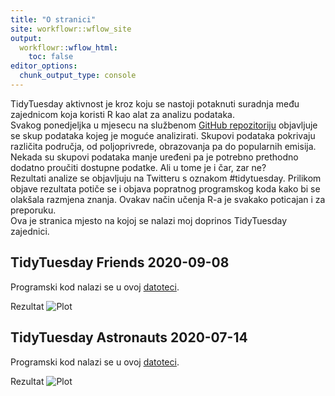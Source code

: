 ```yaml
---
title: "O stranici"
site: workflowr::wflow_site
output:
  workflowr::wflow_html:
    toc: false
editor_options:
  chunk_output_type: console
---
```


:::note
TidyTuesday aktivnost je kroz koju se nastoji potaknuti suradnja među zajednicom koja koristi R kao alat za analizu podataka. <br>
Svakog ponedjeljka u mjesecu na službenom [GitHub repozitoriju](https://github.com/rfordatascience/tidytuesday) objavljuje se skup podataka kojeg je moguće analizirati. Skupovi podataka pokrivaju različita područja, od poljoprivrede, obrazovanja pa do popularnih emisija. Nekada su skupovi podataka manje uređeni pa je potrebno prethodno dodatno proučiti dostupne podatke. Ali u tome je i čar, zar ne? <br>
Rezultati analize se objavljuju na Twitteru s oznakom #tidytuesday. Prilikom objave rezultata potiče se i objava popratnog programskog koda kako bi se olakšala razmjena znanja. Ovakav način učenja R-a je svakako poticajan i za preporuku. <br> 
Ova je stranica mjesto na kojoj se nalazi moj doprinos TidyTuesday zajednici. 
:::

## TidyTuesday Friends 2020-09-08
Programski kod nalazi se u ovoj [datoteci](ttw37friends.html).

Rezultat
![Plot](results/PlotTTw37.png)

## TidyTuesday Astronauts 2020-07-14
Programski kod nalazi se u ovoj [datoteci](ttw29astronauts.html).

Rezultat
![Plot](results/PlotTTw29.png)

